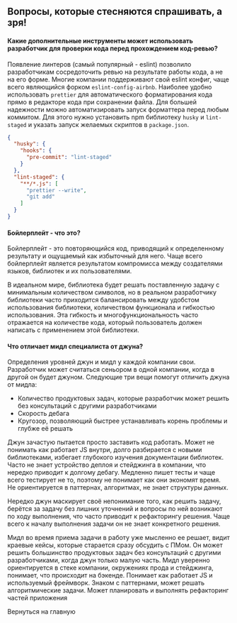
<SEO title="FAQ" />

## Вопросы, которые стесняются спрашивать, а зря!

#### Какие дополнительные инструменты может использовать разработчик для проверки кода перед прохождением код-ревью?

Появление линтеров (самый популярный - eslint) позволило разработчикам сосредоточить ревью на
результате работы кода, а не на его форме. Многие компании поддерживают свой eslint конфиг,
чаще всего являющийся форком `eslint-config-airbnb`. Наиболее удобно использовать `prettier`
для автоматического форматирования кода прямо в редакторе кода при сохранении файла. Для большей
надежности можно автоматизировать запуск форматтера перед любым коммитом. Для этого нужно установить
npm библиотеку `husky` и `lint-staged` и указать запуск желаемых скриптов в `package.json`.

```json
{
  "husky": {
    "hooks": {
      "pre-commit": "lint-staged"
    }
  },
  "lint-staged": {
    "**/*.js": [
      "prettier --write",
      "git add"
    ]
  }
}
```

#### Бойлерплейт - что это?

Бойлерплейт - это повторяющийся код, приводящий к определенному результату и ощущаемый как избыточный для него.
Чаще всего бойлерплейт является результатом компромисса между создателями языков, библиотек и их пользователями.

В идеальном мире, библиотека будет решать поставленную задачу с минимальным количеством символов,
но в реальном разработчику библиотеки часто приходится балансировать между удобстом использования
библиотеки, количеством функционала и гибкостью использования. Эта гибкость и многофункциональность часто
отражается на количестве кода, который пользователь должен написать с применением этой библиотеки.

#### Что отличает мидл специалиста от джуна?

Определения уровней джун и мидл у каждой компании свои. Разработчик может считаться сеньором в одной компании,
когда в другой он будет джуном. Следующие три вещи помогут отличить джуна от мидла:

- Количество продуктовых задач, которые разработчик может решить без консультаций с другими разработчиками
- Скорость дебага
- Кругозор, позволяющий быстрее устанавливать корень проблемы и глубже её решать

Джун зачастую пытается просто заставить код работать. Может не понимать как работает JS внутри,
долго разбирается с новыми библиотеками, избегает глубокого изучения документации библиотек.
Часто не знает устройство деплоя и стейджинга в компании, что нередко приводит к долгому дебагу.
Медленно пишет тесты и чаще всего тестирует не то, поэтому не понимает как они экономят время.
Не ориентируется в паттернах, алгоритмах, не знает структуры данных.

Нередко джун маскирует своё непонимание того, как решить задачу, берётся за задачу без лишних уточнений
и вопросы по ней возникают по ходу выполнения, что часто приводит к рефакторингу решения.
Чаще всего к началу выполнения задачи он не знает конкретного решения.

Мидл во время приема задачи в работу уже мысленно ее решает, видит краевые кейсы,
которые старается сразу обсудить с ПМом. Он может решить большинство продуктовых задач без консультаций
с другими разработчиками, когда джун только малую часть. Мидл уверенно ориентируется в стеке компании,
окружениях прода и стейджинга, понимает, что происходит на бэкенде. Понимает как работает JS
и используемый фреймворк. Знаком с паттернами, может решать алгоритмические задачи.
Может планировать и выполнять рефакторинг частей приложения

<Link to="/">Вернуться на главную</Link>
